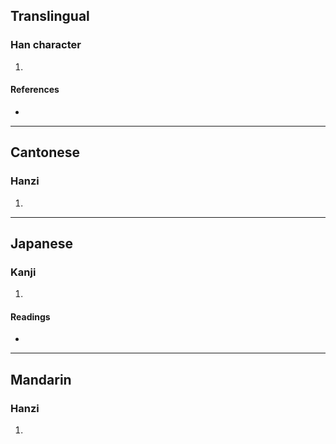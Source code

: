 {{character info/new}}
==Translingual==

===Han character===
{{Han char|rn=93|rad=牛|as=05|sn=9|four=23504|canj=OPHQ|ids=⿱代牛}}

# {{defn|Han|sort=牛05}}

====References====
* {{Han ref|kx=0699.220|dkj=19979|dj=1112.110|hdz=31807.110|uh=726E|ud=29294|bh=CFBD|bd=53181}}

----

==Cantonese==

===Hanzi===
{{yue-hanzi|jyut=|y=jin3}}

# {{defn|lang=yue|sort=牛05}}

----

==Japanese==

===Kanji===
{{ja-kanji|grade=|rs=牛05}}

# {{defn|lang=ja|sort=牛05}}

====Readings====
* {{ja-readings|on=[[せん]] (sen)|kun=[[つつぽり]] (tsutsupori)}}

----

==Mandarin==

===Hanzi===
{{cmn-hanzi|pin=[[jiàn]] ([[jian4]])|wg=chien<sup>4</sup>}}

# {{defn|lang=cmn|sort=牛05}}